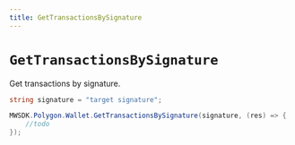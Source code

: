 ```yaml
---
title: GetTransactionsBySignature
---
```


# `GetTransactionsBySignature`

Get transactions by signature.
```csharp
string signature = "target signature";

MWSDK.Polygon.Wallet.GetTransactionsBySignature(signature, (res) => {
    //todo
});
```